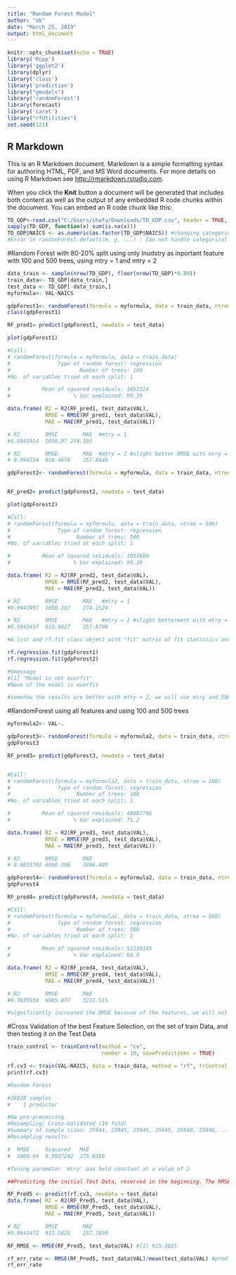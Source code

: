 ```yaml
---
title: "Random Forest Model"
author: "ok"
date: "March 25, 2019"
output: html_document
---
```


```r
knitr::opts_chunk$set(echo = TRUE)
library('Rcpp')
library('ggplot2')
library(dplyr)
library('class')
library('prediction')
library("gmodels")
library('randomForest')
library(forecast)
library('caret')
library("rfUtilities")
set.seed(123)
```

## R Markdown

This is an R Markdown document. Markdown is a simple formatting syntax for authoring HTML, PDF, and MS Word documents. For more details on using R Markdown see <http://rmarkdown.rstudio.com>.

When you click the **Knit** button a document will be generated that includes both content as well as the output of any embedded R code chunks within the document. You can embed an R code chunk like this:

```r
TD_GDP<-read.csv("C:/Users/shafa/Downloads/TD_GDP.csv", header = TRUE, sep = ",", stringsAsFactors = F, na.strings = c("","NA","?"))
sapply(TD_GDP, function(x) sum(is.na(x)))
TD_GDP$NAICS <- as.numeric(as.factor(TD_GDP$NAICS)) #changing categorical to numeric.
#Error in randomForest.default(m, y, ...) : Can not handle categorical predictors with more than 53 categories.

```


#Random Forest with 80-20% split using only Inudstry as inportant feature with 100 and 500 trees, using mtry = 1 and mtry = 2
```r
data_train <- sample(nrow(TD_GDP), floor(nrow(TD_GDP)*0.80))
train_data<- TD_GDP[data_train,]
test_data <- TD_GDP[-data_train,]
myformula<- VAL~NAICS

gdpForest1<- randomForest(formula = myformula, data = train_data, ntree = 100, mtry = 2)
class(gdpForest1)

RF_pred1= predict(gdpForest1, newdata = test_data)

plot(gdpForest1)

#Call:
# randomForest(formula = myformula, data = train_data) 
#               Type of random forest: regression
#                      Number of trees: 100
#No. of variables tried at each split: 1

#          Mean of squared residuals: 1052224
#                    % Var explained: 99.39

data.frame( R2 = R2(RF_pred1, test_data$VAL),
            RMSE = RMSE(RF_pred1, test_data$VAL),
            MAE = MAE(RF_pred1, test_data$VAL))

# R2        RMSE        MAE  #mtry = 1
#0.9941914	1050.97	274.393			

# R2        RMSE        MAE  #mtry = 2 #slight better RMSE with mtry = 2
# 0.994334	916.4878	257.8448	

gdpForest2<- randomForest(formula = myformula, data = train_data, ntree = 500, mtry = 2)


RF_pred2= predict(gdpForest2, newdata = test_data)

plot(gdpForest2)

#Call:
# randomForest(formula = myformula, data = train_data, ntree = 500) 
#               Type of random forest: regression
#                     Number of trees: 500
#No. of variables tried at each split: 1

#          Mean of squared residuals: 1053680
#                    % Var explained: 99.39

data.frame( R2 = R2(RF_pred2, test_data$VAL),
            RMSE = RMSE(RF_pred2, test_data$VAL),
            MAE = MAE(RF_pred2, test_data$VAL))

# R2        RMSE        MAE   #mtry = 1
#0.9941997	1050.102	274.1524	

# R2        RMSE        MAE   #mtry = 2 #slight betterment with mtry = 2
#0.9943437	915.9627	257.8708	

#A list and rf.fit class object with "fit" matrix of fit statistics and "message" indicating overfit risk.

rf.regression.fit(gdpForest1)
rf.regression.fit(gdpForest2)

#$message
#[1] "Model is not overfit"
#None of the model is overfit

#somehow the results are better with mtry = 2, we will use mtry and 500 trees for cross-validation Model.

```


#RandomForest using all features and using 100 and 500 trees
```r
myformula2<- VAL~.

gdpForest3<- randomForest(formula = myformula2, data = train_data, ntree = 100)
gdpForest3

RF_pred3= predict(gdpForest3, newdata = test_data)


#Call:
# randomForest(formula = myformula2, data = train_data, ntree = 100) 
#               Type of random forest: regression
#                     Number of trees: 100
#No. of variables tried at each split: 1

#          Mean of squared residuals: 49887796
#                    % Var explained: 71.2

data.frame( R2 = R2(RF_pred3, test_data$VAL),
            RMSE = RMSE(RF_pred3, test_data$VAL),
            MAE = MAE(RF_pred3, test_data$VAL))

# R2        RMSE        MAE
# 0.8033792	6666.386	3096.409	

gdpForest4<- randomForest(formula = myformula2, data = train_data, ntree = 500)
gdpForest4

RF_pred4= predict(gdpForest4, newdata = test_data)

#Call:
# randomForest(formula = myformula2, data = train_data, ntree = 500) 
#               Type of random forest: regression
#                     Number of trees: 500
#No. of variables tried at each split: 1

#          Mean of squared residuals: 52139145
#                    % Var explained: 69.9

data.frame( R2 = R2(RF_pred4, test_data$VAL),
            RMSE = RMSE(RF_pred4, test_data$VAL),
            MAE = MAE(RF_pred4, test_data$VAL))

# R2        RMSE        MAE
#0.7835934	6985.877	3211.515	

#significantly increased the RMSE because of the features, we will not use all of them for cross validation.

```



#Cross Validation of the best Feature Selection, on the set of train Data, and then testing it on the  Test Data
```r
train_control <- trainControl(method = "cv",
                              number = 10, savePredictions = TRUE)

rf.cv3 <- train(VAL~NAICS, data = train_data, method = "rf", trControl = train_control)
print(rf.cv3)

#Random Forest 

#28828 samples
#    1 predictor

#No pre-processing
#Resampling: Cross-Validated (10 fold) 
#Summary of sample sizes: 25944, 25945, 25945, 25945, 25946, 25946, ... 
#Resampling results:

#  RMSE     Rsquared   MAE     
#  1060.64  0.9937242  275.0358

#Tuning parameter 'mtry' was held constant at a value of 2

##Predicting the initial Test Data, reserved in the beginning. The RMSE is almost the same. The Model has performed very well predicting the results. 

RF_Pred5 <- predict(rf.cv3, newdata = test_data)
data.frame( R2 = R2(RF_Pred5, test_data$VAL),
            RMSE = RMSE(RF_Pred5, test_data$VAL),
            MAE = MAE(RF_Pred5, test_data$VAL))

# R2        RMSE        MAE
#0.9943472	915.5825	257.7899		

RF_RMSE <- RMSE(RF_Pred5, test_data$VAL) #[1] 915.5825

rf_err_rate <- RMSE(RF_Pred5, test_data$VAL)/mean(test_data$VAL) #prediction error rate
rf_err_rate 

```









